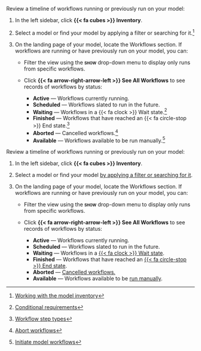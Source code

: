 :::: {.content-visible unless-format="revealjs"}
Review a timeline of workflows running or previously run on your model:

1. In the left sidebar, click **{{< fa cubes >}} Inventory**.

2. Select a model or find your model by applying a filter or searching for it.^[[Working with the model inventory](/guide/model-inventory/working-with-model-inventory.qmd#search-filter-and-sort-models)]

3. On the landing page of your model, locate the Workflows section. If workflows are running or have previously run on your model, you can:

    - Filter the view using the **[show]{.smallcaps}** drop-down menu to display only runs from specific workflows.

    - Click **{{< fa arrow-right-arrow-left >}} See All Workflows** to see records of workflows by status:
        - **Active** — Workflows currently running.
        - **Scheduled** — Workflows slated to run in the future.
        - **Waiting** — Workflows in a {{< fa clock >}} Wait state.^[[Conditional requirements](/guide/model-workflows/setting-up-model-workflows.qmd#conditional-requirements)]
        - **Finished** — Workflows that have reached an {{< fa circle-stop >}} End state.^[[Workflow step types](/guide/model-workflows/setting-up-model-workflows.qmd#workflow-step-types)]
        - **Aborted** — Cancelled workflows.^[[Abort workflows](/guide/model-workflows/manage-model-workflows.qmd#abort-workflows)]
        - **Available** — Workflows available to be run manually.^[[Initiate model workflows](/guide/model-workflows/manage-model-workflows.qmd#initiate-model-workflows)]

::::



:::: {.content-hidden unless-format="revealjs"}
Review a timeline of workflows running or previously run on your model:

1. In the left sidebar, click **{{< fa cubes >}} Inventory**.

2. Select a model or find your model [by applying a filter or searching for it](/guide/model-inventory/working-with-model-inventory.qmd#search-filter-and-sort-models).

3. On the landing page of your model, locate the Workflows section. If workflows are running or have previously run on your model, you can:

    - Filter the view using the **[show]{.smallcaps}** drop-down menu to display only runs from specific workflows.

    - Click **{{< fa arrow-right-arrow-left >}} See All Workflows** to see records of workflows by status:
        - **Active** — Workflows currently running.
        - **Scheduled** — Workflows slated to run in the future.
        - **Waiting** — Workflows in a [{{< fa clock >}} Wait state](/guide/model-workflows/setting-up-model-workflows.qmd#conditional-requirements).
        - **Finished** — Workflows that have reached an [{{< fa circle-stop >}} End state](/guide/model-workflows/setting-up-model-workflows.qmd#workflow-step-types).
        - **Aborted** — [Cancelled workflows.](/guide/model-workflows/manage-model-workflows.qmd#abort-workflows)
        - **Available** — Workflows available to be [run manually](/guide/model-workflows/manage-model-workflows.qmd#initiate-model-workflows).

::::